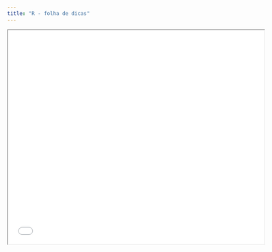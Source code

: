 ```yaml
---
title: "R - folha de dicas"
---
```


<!-- [Baixar a folha de dicas](cheatsheets/r_cheat.pdf) -->

<iframe src="cheatsheets/r_cheat.en.pt.pdf" width="600" height="500"></iframe>
